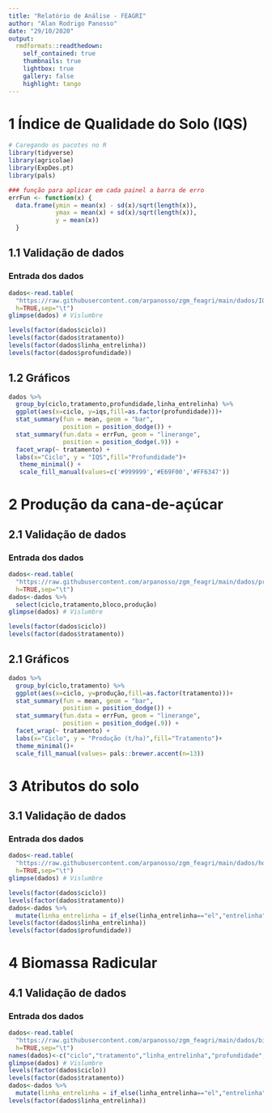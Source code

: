 ```yaml
---
title: "Relatório de Análise - FEAGRI"
author: "Alan Rodrigo Panosso"
date: "29/10/2020"
output: 
  rmdformats::readthedown:
    self_contained: true
    thumbnails: true
    lightbox: true
    gallery: false
    highlight: tango
---
```


# 1 Índice de Qualidade do Solo (IQS)

```r
# Caregando os pacotes no R
library(tidyverse)
library(agricolae)
library(ExpDes.pt)
library(pals)
```


```r
### função para aplicar em cada painel a barra de erro
errFun <- function(x) {
  data.frame(ymin = mean(x) - sd(x)/sqrt(length(x)), 
             ymax = mean(x) + sd(x)/sqrt(length(x)), 
             y = mean(x))
  }
```

## 1.1 Validação de dados
### Entrada dos dados
```r
dados<-read.table(
  "https://raw.githubusercontent.com/arpanosso/zgm_feagri/main/dados/IQS.txt",
  h=TRUE,sep="\t")
glimpse(dados) # Vislumbre

levels(factor(dados$ciclo))
levels(factor(dados$tratamento))
levels(factor(dados$linha_entrelinha))
levels(factor(dados$profundidade))
```
## 1.2 Gráficos

```r
dados %>% 
  group_by(ciclo,tratamento,profundidade,linha_entrelinha) %>%
  ggplot(aes(x=ciclo, y=iqs,fill=as.factor(profundidade)))+
  stat_summary(fun = mean, geom = "bar",
               position = position_dodge()) + 
  stat_summary(fun.data = errFun, geom = "linerange",
               position = position_dodge(.9)) + 
  facet_wrap(~ tratamento) +
  labs(x="Ciclo", y = "IQS",fill="Profundidade")+
   theme_minimal() +
   scale_fill_manual(values=c('#999999','#E69F00','#FF6347'))
```

# 2 Produção da cana-de-açúcar
## 2.1 Validação de dados
### Entrada dos dados
```r
dados<-read.table(
  "https://raw.githubusercontent.com/arpanosso/zgm_feagri/main/dados/producao.txt",
  h=TRUE,sep="\t")
dados<-dados %>% 
  select(ciclo,tratamento,bloco,produção)
glimpse(dados) # Vislumbre

levels(factor(dados$ciclo))
levels(factor(dados$tratamento))
```

## 2.1 Gráficos

```r
dados %>% 
  group_by(ciclo,tratamento) %>%
  ggplot(aes(x=ciclo, y=produção,fill=as.factor(tratamento)))+
  stat_summary(fun = mean, geom = "bar",
               position = position_dodge()) + 
  stat_summary(fun.data = errFun, geom = "linerange",
               position = position_dodge(.9)) + 
  facet_wrap(~ tratamento) +
  labs(x="Ciclo", y = "Produção (t/ha)",fill="Tratamento")+
  theme_minimal()+
  scale_fill_manual(values= pals::brewer.accent(n=13))
```

# 3 Atributos do solo
## 3.1 Validação de dados
### Entrada dos dados
```r
dados<-read.table(
  "https://raw.githubusercontent.com/arpanosso/zgm_feagri/main/dados/horizontes.txt",
  h=TRUE,sep="\t")
glimpse(dados) # Vislumbre

levels(factor(dados$ciclo))
levels(factor(dados$tratamento))
dados<-dados %>% 
  mutate(linha_entrelinha = if_else(linha_entrelinha=="el","entrelinha","linha"))
levels(factor(dados$linha_entrelinha))
levels(factor(dados$profundidade))
```

# 4 Biomassa Radicular
## 4.1 Validação de dados
### Entrada dos dados
```r
dados<-read.table(
  "https://raw.githubusercontent.com/arpanosso/zgm_feagri/main/dados/biomassaRad.txt",
  h=TRUE,sep="\t")
names(dados)<-c("ciclo","tratamento","linha_entrelinha","profundidade","bloco","biomassa_raizes")
glimpse(dados) # Vislumbre
levels(factor(dados$ciclo))
levels(factor(dados$tratamento))
dados<-dados %>% 
  mutate(linha_entrelinha = if_else(linha_entrelinha=="el","entrelinha",if_else(linha_entrelinha=="l","linha","ca")))
levels(factor(dados$linha_entrelinha))
```


